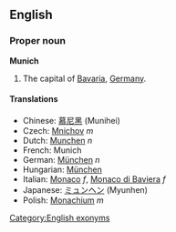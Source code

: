 ==English==
{{wikipedia}}
===Proper noun===
'''Munich'''

#The capital of [[Bavaria]], [[Germany]].

====Translations====
*Chinese: [[慕尼黑]] (Munihei)
*Czech: [[Mnichov]] ''m''
*Dutch: [[Munchen]] ''n''
*French: Munich
*German: [[München#German|München]] ''n''
*Hungarian: [[München#Hungarian|München]]
*Italian: [[Monaco#Italian|Monaco]] ''f'', [[Monaco di Baviera]] ''f''
*Japanese: [[ミュンヘン]] (Myunhen)
*Polish: [[Monachium]] ''m''

[[Category:English exonyms]]